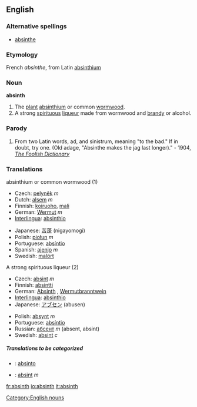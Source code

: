 {{wikipedia}}
==English==

===Alternative spellings===
* [[absinthe]]

===Etymology===
French ''absinthe'', from Latin [[Absinthium|absinthium]]

===Noun===
'''absinth'''

#The [[plant]] [[absinthium]] or common [[wormwood]].
#A strong [[spirituous]] [[liqueur]] made from wormwood and [[brandy]] or alcohol.

===Parody===
#From two Latin words, ad, and sinistrum, meaning "to the bad."  If in doubt, try one.  (Old adage, "Absinthe makes the jag last longer)." - 1904, ''[[The Foolish Dictionary]]''

===Translations===
;absinthium or common wormwood (1)
{{top}}
*Czech: [[pelyněk]] ''m''
*Dutch: [[alsem]] ''m''
*Finnish: [[koiruoho]], [[mali]]
*German: [[Wermut]] ''m''
*[[Interlingua]]: [[absinthio]]
{{mid}}
*Japanese: [[苦蓬]] (nigayomogi)
*Polish: [[piołun]] ''m''
*Portuguese: [[absíntio]]
*Spanish: [[ajenjo]] ''m''
*Swedish: [[malört]] {{c}}
{{bottom}}

;A strong spirituous liqueur (2)
{{top}}
*Czech: [[absint]] ''m''
*Finnish: [[absintti]]
*German: [[Absinth]] {{m}}, [[Wermutbranntwein]] {{m}}
*[[Interlingua]]: [[absinthio]]
*Japanese: [[アブセン]] (abusen)
{{mid}}
*Polish: [[absynt]] ''m''
*Portuguese: [[absíntio]]
*Russian: [[абсент]] ''m'' (absent, absint)
*Swedish: [[absint]] ''c''
{{bottom}}

=====Translations to be categorized=====
{{checktrans}}
*{{ttbc|Portuguese}}: [[absinto]]
*{{ttbc|Spanish}}:  [[absint]] ''m''

[[Category:English nouns]]

[[fr:absinth]]
[[io:absinth]]
[[it:absinth]]